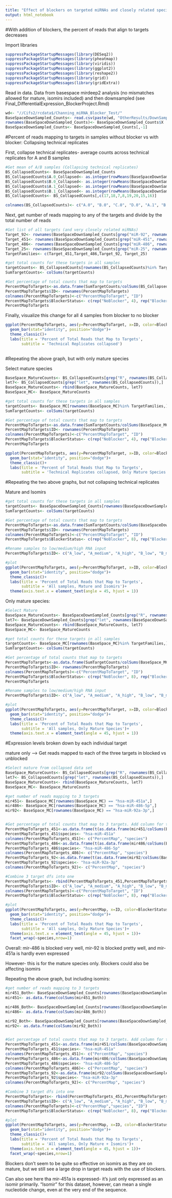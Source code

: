 ```yaml
---
title: "Effect of blockers on targeted miRNAs and closely related species"
output: html_notebook
---
```


#With addition of blockers, the percent of reads that align to targets decreases

Import libraries
```r
suppressPackageStartupMessages(library(DESeq2))
suppressPackageStartupMessages(library(pheatmap))
suppressPackageStartupMessages(library(viridis))
suppressPackageStartupMessages(library(ggplot2))
suppressPackageStartupMessages(library(reshape2))
suppressPackageStartupMessages(library(grid))
suppressPackageStartupMessages(library(gridExtra))
```


Read in data. Data from basespace mirdeep2 analysis (no mismatches allowed for mature, isomirs included) and then downsampled (see Final_DifferentialExpression_BlockerProject.Rmd)
```r
wd<- "//Cifs2/rcdata$/Channing_miRNA_Blocker_Test/"
BaseSpaceDownSampled_Counts<- read.csv(paste(wd, "OtherResults/DownSampledCounts_BaseSpaceMatureIsomir_metaseqR_121119.csv", sep =""))
rownames(BaseSpaceDownSampled_Counts)<- BaseSpaceDownSampled_Counts$X
BaseSpaceDownSampled_Counts<- BaseSpaceDownSampled_Counts[,-1]
```

#Percent of reads mapping to targets in samples without blocker vs with blocker: Collapsing technical replicates

First, collapse technical replicates- average counts across technical replicates for A and B samples
```r
#Get mean of A/B samples (Collapsing technical replicates)
BS_CollapsedCounts<- BaseSpaceDownSampled_Counts
BS_CollapsedCounts$A.0_Collapsed<- as.integer(rowMeans(BaseSpaceDownSampled_Counts[,1:3]))
BS_CollapsedCounts$B.0_Collapsed<- as.integer(rowMeans(BaseSpaceDownSampled_Counts[,4:6]))
BS_CollapsedCounts$A.1_Collapsed<- as.integer(rowMeans(BaseSpaceDownSampled_Counts[,9:11]))
BS_CollapsedCounts$B.1_Collapsed<- as.integer(rowMeans(BaseSpaceDownSampled_Counts[,12:14]))
BS_CollapsedCounts<- BS_CollapsedCounts[,c(17,18,7,8,19,20,15,16)]

colnames(BS_CollapsedCounts)<- c("A.0", "B.0", "C.0", "D.0", "A.1", "B.1", "C.1", "D.1")
```


Next, get number of reads mapping to any of the targets and divide by the total number of reads
```r
#Get list of all targets (and very closely related miRNAs)
Target_92<- rownames(BaseSpaceDownSampled_Counts[grep("miR-92", rownames(BaseSpaceDownSampled_Counts))[1:4],])
Target_451<- rownames(BaseSpaceDownSampled_Counts[grep("miR-451", rownames(BaseSpaceDownSampled_Counts))[1],])
Target_486<- rownames(BaseSpaceDownSampled_Counts[grep("miR-486", rownames(BaseSpaceDownSampled_Counts)),])
Target_25<- rownames(BaseSpaceDownSampled_Counts[grep("miR-25", rownames(BaseSpaceDownSampled_Counts)),])
TargetFamilies<- c(Target_451,Target_486,Target_92, Target_25)

#get total counts for these targets in all samples
targetCounts<- BS_CollapsedCounts[rownames(BS_CollapsedCounts)%in% TargetFamilies,]
SumTargetCounts<- colSums(targetCounts)

#Get percentage of total counts that map to targets
PercentMapToTargets<-as.data.frame(SumTargetCounts/colSums(BS_CollapsedCounts) *100)
PercentMapToTargets$ID<- rownames(PercentMapToTargets)
colnames(PercentMapToTargets)<-c("PercentMapToTarget", "ID")
PercentMapToTargets$BlockerStatus<- c(rep("NoBlocker", 4), rep("Blocker", 4))
PercentMapToTargets
```



Finally, visualize this change for all 4 samples from blocker to no blocker
```r
ggplot(PercentMapToTargets, aes(y=PercentMapToTarget, x=ID, color=BlockerStatus, fill=BlockerStatus))+
  geom_bar(stat="identity", position="dodge")+ 
  theme_classic()+
  labs(title = 'Percent of Total Reads that Map to Targets',
       subtitle = 'Technical Replicates collapsed')
             
```

#Repeating the above graph, but with only mature species

Select mature species
```r
BaseSpace_MatureCounts<- BS_CollapsedCounts[grep("R", rownames(BS_CollapsedCounts)),]
let7<- BS_CollapsedCounts[grep("let", rownames(BS_CollapsedCounts)),]
BaseSpace_MatureCounts<- rbind(BaseSpace_MatureCounts, let7)
BaseSpace_MC<- BaseSpace_MatureCounts
```


```r
#get total counts for these targets in all samples
targetCounts<- BaseSpace_MC[rownames(BaseSpace_MC)%in% TargetFamilies,]
SumTargetCounts<- colSums(targetCounts)

#Get percentage of total counts that map to targets
PercentMapToTargets<-as.data.frame(SumTargetCounts/colSums(BaseSpace_MC) *100)
PercentMapToTargets$ID<- rownames(PercentMapToTargets)
colnames(PercentMapToTargets)<-c("PercentMapToTarget", "ID")
PercentMapToTargets$BlockerStatus<- c(rep("NoBlocker", 4), rep("Blocker", 4))
PercentMapToTargets
```
```r
ggplot(PercentMapToTargets, aes(y=PercentMapToTarget, x=ID, color=BlockerStatus, fill=BlockerStatus))+
  geom_bar(stat="identity", position="dodge")+ 
  theme_classic()+
  labs(title = 'Percent of Total Reads that Map to Targets',
       subtitle = 'Technical Replicates collapsed, Only Mature Species')
```

#Repeating the two above graphs, but not collapsing technical replicates

Mature and Isomirs
```r
#get total counts for these targets in all samples
targetCounts<- BaseSpaceDownSampled_Counts[rownames(BaseSpaceDownSampled_Counts)%in% TargetFamilies,]
SumTargetCounts<- colSums(targetCounts)

#Get percentage of total counts that map to targets
PercentMapToTargets<-as.data.frame(SumTargetCounts/colSums(BaseSpaceDownSampled_Counts) *100)
PercentMapToTargets$ID<- rownames(PercentMapToTargets)
colnames(PercentMapToTargets)<-c("PercentMapToTarget", "ID")
PercentMapToTargets$BlockerStatus<- c(rep("NoBlocker", 8), rep("Blocker", 8))

#Rename samples to low/medium/high RNA input
PercentMapToTargets$ID<- c("A_low", "A_medium", "A_high", "B_low", "B_medium", "B_high", "C", "D", "A_low", "A_medium", "A_high","B_low", "B_medium", "B_high", "C", "D" )

#plot
ggplot(PercentMapToTargets, aes(y=PercentMapToTarget, x=ID, color=BlockerStatus, fill=BlockerStatus))+
  geom_bar(stat="identity", position="dodge")+ 
  theme_classic()+
  labs(title = 'Percent of Total Reads that Map to Targets',
       subtitle = 'All samples, Mature and Isomirs')+
  theme(axis.text.x = element_text(angle = 45, hjust = 1))

```

Only mature species:
```r
#Select Mature
BaseSpace_MatureCounts<- BaseSpaceDownSampled_Counts[grep("R", rownames(BaseSpaceDownSampled_Counts)),]
let7<- BaseSpaceDownSampled_Counts[grep("let", rownames(BaseSpaceDownSampled_Counts)),]
BaseSpace_MatureCounts<- rbind(BaseSpace_MatureCounts, let7)
BaseSpace_MC<- BaseSpace_MatureCounts

#get total counts for these targets in all samples
targetCounts<- BaseSpace_MC[rownames(BaseSpace_MC)%in% TargetFamilies,]
SumTargetCounts<- colSums(targetCounts)

#Get percentage of total counts that map to targets
PercentMapToTargets<-as.data.frame(SumTargetCounts/colSums(BaseSpace_MC) *100)
PercentMapToTargets$ID<- rownames(PercentMapToTargets)
colnames(PercentMapToTargets)<-c("PercentMapToTarget", "ID")
PercentMapToTargets$BlockerStatus<- c(rep("NoBlocker", 8), rep("Blocker", 8))
PercentMapToTargets

#Rename samples to low/medium/high RNA input
PercentMapToTargets$ID<- c("A_low", "A_medium", "A_high", "B_low", "B_medium", "B_high", "C", "D", "A_low", "A_medium", "A_high","B_low", "B_medium", "B_high", "C", "D" )

#plot
ggplot(PercentMapToTargets, aes(y=PercentMapToTarget, x=ID, color=BlockerStatus, fill=BlockerStatus))+
  geom_bar(stat="identity", position="dodge")+ 
  theme_classic()+
  labs(title = 'Percent of Total Reads that Map to Targets',
       subtitle = 'All samples, Only Mature Species')+
  theme(axis.text.x = element_text(angle = 45, hjust = 1))
```


#Expression levels broken down by each individual target

mature only --> Get reads mapped to each of the three targets in blocked vs unblocked

```r
#Select mature from collapsed data set
BaseSpace_MatureCounts<- BS_CollapsedCounts[grep("R", rownames(BS_CollapsedCounts)),]
let7<- BS_CollapsedCounts[grep("let", rownames(BS_CollapsedCounts)),]
BaseSpace_MatureCounts<- rbind(BaseSpace_MatureCounts, let7)
BaseSpace_MC<- BaseSpace_MatureCounts

#get number of reads mapping to 3 targets
mir451<- BaseSpace_MC[rownames(BaseSpace_MC) == "hsa-miR-451a",]
mir486<- BaseSpace_MC[rownames(BaseSpace_MC) == "hsa-miR-486-5p",]
mir92<- BaseSpace_MC[rownames(BaseSpace_MC) == "hsa-miR-92a-3p",]


#Get percentage of total counts that map to 3 targets. Add column for target information
PercentMapToTargets_451<-as.data.frame(t(as.data.frame(mir451/colSums(BaseSpace_MC) *100)))
PercentMapToTargets_451$species<- "hsa-miR-451a"
colnames(PercentMapToTargets_451)<- c("PercentMap", "species")
PercentMapToTargets_486<-as.data.frame(t(as.data.frame(mir486/colSums(BaseSpace_MC) *100)))
PercentMapToTargets_486$species<- "hsa-miR-486-5p"
colnames(PercentMapToTargets_486)<- c("PercentMap", "species")
PercentMapToTargets_92<-as.data.frame(t(as.data.frame(mir92/colSums(BaseSpace_MC) *100)))
PercentMapToTargets_92$species<- "hsa-miR-92a-3p"
colnames(PercentMapToTargets_92)<- c("PercentMap", "species")

#Combine 3 target dfs into one
PercentMapToTargets<- rbind(PercentMapToTargets_451,PercentMapToTargets_486,PercentMapToTargets_92)
PercentMapToTargets$ID<- c("A_low", "A_medium", "A_high", "B_low", "B_medium", "B_high", "C", "D", "A_low", "A_medium", "A_high","B_low", "B_medium", "B_high", "C", "D" )
colnames(PercentMapToTargets)<-c("PercentMapToTarget", "ID")
PercentMapToTargets$BlockerStatus<- c(rep("NoBlocker", 8), rep("Blocker", 8))

#plot
ggplot(PercentMapToTargets, aes(y=PercentMap, x=ID, color=BlockerStatus, fill=BlockerStatus))+
  geom_bar(stat="identity", position="dodge")+ 
  theme_classic()+
  labs(title = 'Percent of Total Reads that Map to Targets',
       subtitle = 'All samples, Only Mature Species')+
  theme(axis.text.x = element_text(angle = 45, hjust = 1))+
  facet_wrap(~species,nrow=1)
```

Overall: mir-486 is blocked very well, mir-92 is blocked pretty well, and mir-451a is hardly even expressed

However- this is for the mature species only. Blockers could also be affecting isomirs

Repeating the above graph, but including isomirs:

```r
#get number of reads mapping to 3 targets
mir451_Both<- BaseSpaceDownSampled_Counts[rownames(BaseSpaceDownSampled_Counts) %in% c("hsa-miR-451a", "hsa-mir-451a"),]
mir451<- as.data.frame(colSums(mir451_Both))

mir486_Both<- BaseSpaceDownSampled_Counts[rownames(BaseSpaceDownSampled_Counts) %in% c("hsa-miR-486-5p", "hsa-mir-486-1","hsa-mir-486-2"),]
mir486<- as.data.frame(colSums(mir486_Both))

mir92_Both<- BaseSpaceDownSampled_Counts[rownames(BaseSpaceDownSampled_Counts) %in% c("hsa-miR-92a-3p", "hsa-mir-92a-1","hsa-mir-92a-2"),]
mir92<- as.data.frame(colSums(mir92_Both))


#Get percentage of total counts that map to 3 targets. Add column for target information
PercentMapToTargets_451<-as.data.frame(mir451/colSums(BaseSpaceDownSampled_Counts) *100)
PercentMapToTargets_451$species<- "hsa-miR-451a"
colnames(PercentMapToTargets_451)<- c("PercentMap", "species")
PercentMapToTargets_486<-as.data.frame(mir486/colSums(BaseSpaceDownSampled_Counts) *100)
PercentMapToTargets_486$species<- "hsa-miR-486-5p"
colnames(PercentMapToTargets_486)<- c("PercentMap", "species")
PercentMapToTargets_92<-as.data.frame(mir92/colSums(BaseSpaceDownSampled_Counts) *100)
PercentMapToTargets_92$species<- "hsa-miR-92a-3p"
colnames(PercentMapToTargets_92)<- c("PercentMap", "species")

#Combine 3 target dfs into one
PercentMapToTargets<- rbind(PercentMapToTargets_451,PercentMapToTargets_486,PercentMapToTargets_92)
PercentMapToTargets$ID<- c("A_low", "A_medium", "A_high", "B_low", "B_medium", "B_high", "C", "D", "A_low", "A_medium", "A_high","B_low", "B_medium", "B_high", "C", "D" )
colnames(PercentMapToTargets)<-c("PercentMap","species", "ID")
PercentMapToTargets$BlockerStatus<- c(rep("NoBlocker", 8), rep("Blocker", 8))

#plot
ggplot(PercentMapToTargets, aes(y=PercentMap, x=ID, color=BlockerStatus, fill=BlockerStatus))+
  geom_bar(stat="identity", position="dodge")+ 
  theme_classic()+
  labs(title = 'Percent of Total Reads that Map to Targets',
       subtitle = 'All samples, Only Mature + Isomirs')+
  theme(axis.text.x = element_text(angle = 45, hjust = 1))+
  facet_wrap(~species,nrow=1)
```

Blockers don't seem to be quite so effective on isomirs as they are on mature, but we still see a large drop in target reads with the use of blockers. 

Can also see here tha mir-451a is expressed- it's just only expressed as an isomir primarily. "Isomir" for this dataset, however, can mean a single nucleotide change, even at the very end of the sequence.
